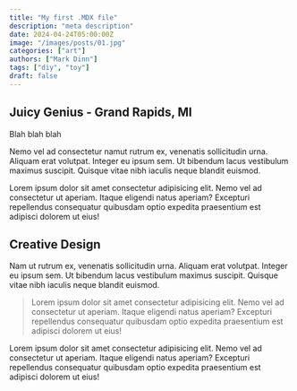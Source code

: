 ```yaml
---
title: "My first .MDX file"
description: "meta description"
date: 2024-04-24T05:00:00Z
image: "/images/posts/01.jpg"
categories: ["art"]
authors: ["Mark Dinn"]
tags: ["diy", "toy"]
draft: false
---
```

## Juicy Genius - Grand Rapids, MI 

Blah blah blah 

Nemo vel ad consectetur namut rutrum ex, venenatis sollicitudin urna. Aliquam erat volutpat. Integer eu ipsum sem. Ut bibendum lacus vestibulum maximus suscipit. Quisque vitae nibh iaculis neque blandit euismod.

Lorem ipsum dolor sit amet consectetur adipisicing elit. Nemo vel ad consectetur ut aperiam. Itaque eligendi natus aperiam? Excepturi repellendus consequatur quibusdam optio expedita praesentium est adipisci dolorem ut eius!

## Creative Design

Nam ut rutrum ex, venenatis sollicitudin urna. Aliquam erat volutpat. Integer eu ipsum sem. Ut bibendum lacus vestibulum maximus suscipit. Quisque vitae nibh iaculis neque blandit euismod.

> Lorem ipsum dolor sit amet consectetur adipisicing elit. Nemo vel ad consectetur ut aperiam. Itaque eligendi natus aperiam? Excepturi repellendus consequatur quibusdam optio expedita praesentium est adipisci dolorem ut eius!

Lorem ipsum dolor sit amet consectetur adipisicing elit. Nemo vel ad consectetur ut aperiam. Itaque eligendi natus aperiam? Excepturi repellendus consequatur quibusdam optio expedita praesentium est adipisci dolorem ut eius!

<Review 
    tagline="Juicy Genius: Where Every Bite is a Masterpiece!" 
    description="Whether you're a classic cheeseburger aficionado or crave adventurous creations, Juicy Genius delivers with gusto. And don't even get me started on their addictive fries! "
    reviewer="Hamburglar" 
    score="3.5/5"
/>